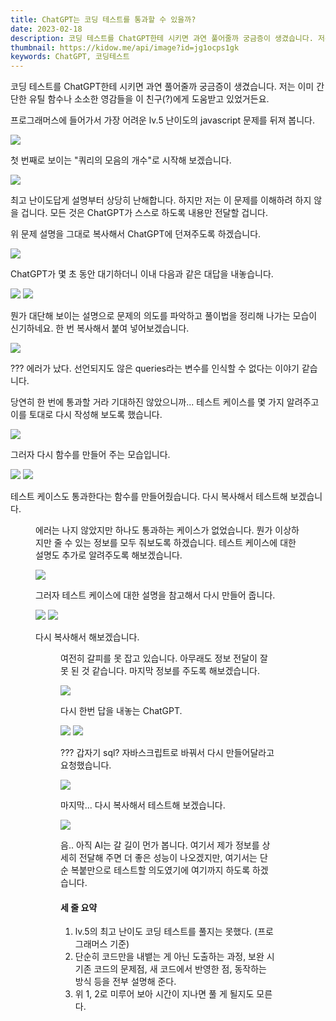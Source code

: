 ```yaml
---
title: ChatGPT는 코딩 테스트를 통과할 수 있을까?
date: 2023-02-18
description: 코딩 테스트를 ChatGPT한테 시키면 과연 풀어줄까 궁금증이 생겼습니다. 저는 이미 간단한 유틸 함수나 소소한 영감들을 이 친구(?)에게 도움받고 있었거든요.
thumbnail: https://kidow.me/api/image?id=jg1ocps1gk
keywords: ChatGPT, 코딩테스트
---
```



<Frontmatter />
<BackTop />

코딩 테스트를 ChatGPT한테 시키면 과연 풀어줄까 궁금증이 생겼습니다. 저는 이미 간단한 유틸 함수나 소소한 영감들을 이 친구(?)에게 도움받고 있었거든요.

프로그래머스에 들어가서 가장 어려운 lv.5 난이도의 javascript 문제를 뒤져 봅니다.

![](/contents/21/programmers.png)

첫 번째로 보이는 "쿼리의 모음의 개수"로 시작해 보겠습니다.

![](/contents/21/first-impression.png)

최고 난이도답게 설명부터 상당히 난해합니다. 하지만 저는 이 문제를 이해하려 하지 않을 겁니다. 모든 것은 ChatGPT가 스스로 하도록 내용만 전달할 겁니다.

위 문제 설명을 그대로 복사해서 ChatGPT에 던져주도록 하겠습니다.

![](/contents/21/first-order.png)

ChatGPT가 몇 초 동안 대기하더니 이내 다음과 같은 대답을 내놓습니다.

![](/contents/21/dynamic-programming.png)
![](/contents/21/first-solution.png)

뭔가 대단해 보이는 설명으로 문제의 의도를 파악하고 풀이법을 정리해 나가는 모습이 신기하네요. 한 번 복사해서 붙여 넣어보겠습니다.

![](/contents/21/error.png)

??? 에러가 났다. 선언되지도 않은 queries라는 변수를 인식할 수 없다는 이야기 같습니다.

당연히 한 번에 통과할 거라 기대하진 않았으니까... 테스트 케이스를 몇 가지 알려주고 이를 토대로 다시 작성해 보도록 했습니다.

![](/contents/21/first-test-case.png)

그러자 다시 함수를 만들어 주는 모습입니다.

![](/contents/21/second-solution.png)
![](/contents/21/second-solution-test.png)

테스트 케이스도 통과한다는 함수를 만들어줬습니다. 다시 복사해서 테스트해 보겠습니다.

<Figure caption="???" image="/contents/21/second-solution-result.png" />

에러는 나지 않았지만 하나도 통과하는 케이스가 없었습니다. 뭔가 이상하지만 줄 수 있는 정보를 모두 줘보도록 하겠습니다. 테스트 케이스에 대한 설명도 추가로 알려주도록 해보겠습니다.

![](/contents/21/third-order.png)

그러자 테스트 케이스에 대한 설명을 참고해서 다시 만들어 줍니다.

![](/contents/21/fourth-solution-1.png)
![](/contents/21/fourth-solution-2.png)

다시 복사해서 해보겠습니다.

<Figure caption="으음..." image="/contents/21/fourth-result.png" />

여전히 갈피를 못 잡고 있습니다. 아무래도 정보 전달이 잘 못 된 것 같습니다. 마지막 정보를 주도록 해보겠습니다.

![](/contents/21/fifth-order.png)

다시 한번 답을 내놓는 ChatGPT.

![](/contents/21/fifth-solution-1.png)
![](/contents/21/fifth-solution-2.png)

??? 갑자기 sql? 자바스크립트로 바꿔서 다시 만들어달라고 요청했습니다.

![](/contents/21/last-solution.png)

마지막... 다시 복사해서 테스트해 보겠습니다.

![](/contents/21/last-result.png)

음.. 아직 AI는 갈 길이 먼가 봅니다. 여기서 제가 정보를 상세히 전달해 주면 더 좋은 성능이 나오겠지만, 여기서는 단순 복붙만으로 테스트할 의도였기에 여기까지 하도록 하겠습니다.

#### 세 줄 요약

1. lv.5의 최고 난이도 코딩 테스트를 풀지는 못했다. (프로그래머스 기준)
2. 단순히 코드만을 내뱉는 게 아닌 도출하는 과정, 보완 시 기존 코드의 문제점, 새 코드에서 반영한 점, 동작하는 방식 등을 전부 설명해 준다.
3. 위 1, 2로 미루어 보아 시간이 지나면 풀 게 될지도 모른다.

<ShareButtons />
<Comment />
